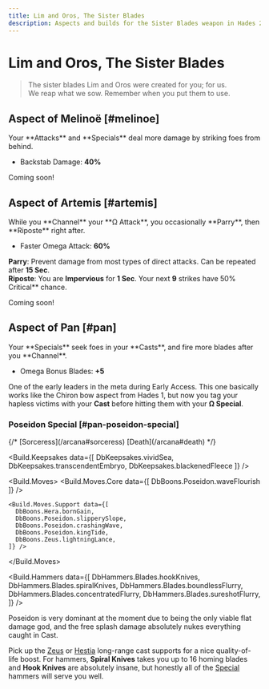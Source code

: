 ```yaml
---
title: Lim and Oros, The Sister Blades
description: Aspects and builds for the Sister Blades weapon in Hades 2.
---
```



# Lim and Oros, The Sister Blades

> The sister blades Lim and Oros were created for you; for us.\
> We reap what we sow. Remember when you put them to use.

## Aspect of Melinoë [#melinoe]

<CodexEntry data={DbAspects.Blades.melinoe}>
Your **Attacks** and **Specials** deal more damage by striking foes from behind.

- Backstab Damage: **40%**

</CodexEntry>

Coming soon!

## Aspect of Artemis [#artemis]

<CodexEntry data={DbAspects.Blades.artemis}>
While you **Channel** your **Ω Attack**, you occasionally **Parry**, then **Riposte** right after.

- Faster Omega Attack: **60%**

**Parry**: Prevent damage from most types of direct attacks. Can be repeated after **15 Sec**.\
**Riposte**: You are **Impervious** for **1 Sec**. Your next **9** strikes have 50% Critical\*\* chance.

</CodexEntry>

Coming soon!

## Aspect of Pan [#pan]

<CodexEntry data={DbAspects.Blades.pan}>
Your **Specials** seek foes in your **Casts**, and fire more blades after you **Channel**.

- Omega Bonus Blades: **+5**

</CodexEntry>

One of the early leaders in the meta during Early Access. This one basically works like the Chiron bow aspect from Hades 1, but now you tag your hapless victims with your **Cast** before hitting them with your **Ω Special**.

### Poseidon Special [#pan-poseidon-special]

<Build>
  {/* <Build.Arcana>
    [Sorceress](/arcana#sorceress)
    [Death](/arcana#death)
  </Build.Arcana> */}
  
  <Build.Keepsakes data={[
    DbKeepsakes.vividSea,
    DbKeepsakes.transcendentEmbryo,
    DbKeepsakes.blackenedFleece
  ]} />

  <Build.Moves>
    <Build.Moves.Core data={[
      DbBoons.Poseidon.waveFlourish
    ]} />

    <Build.Moves.Support data={[
      DbBoons.Hera.bornGain,
      DbBoons.Poseidon.slipperySlope,
      DbBoons.Poseidon.crashingWave,
      DbBoons.Poseidon.kingTide,
      DbBoons.Zeus.lightningLance,
    ]} />

  </Build.Moves>

  <Build.Hammers data={[
    DbHammers.Blades.hookKnives,
    DbHammers.Blades.spiralKnives,
    DbHammers.Blades.boundlessFlurry,
    DbHammers.Blades.concentratedFlurry,
    DbHammers.Blades.sureshotFlurry,
  ]} />
</Build>

Poseidon is very dominant at the moment due to being the only viable flat damage god, and the free splash damage absolutely nukes everything caught in Cast.

Pick up the [Zeus](/boons/zeus#lightning-lance) or [Hestia](/boons/hestia#glowing-coal) long-range cast supports for a nice quality-of-life boost. For hammers, **Spiral Knives** takes you up to 16 homing blades and **Hook Knives** are absolutely insane, but honestly all of the [Special](/weapons/sister-blades/hammers#special) hammers will serve you well.
